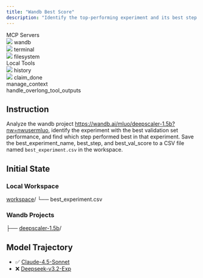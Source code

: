 ```yaml
---
title: "Wandb Best Score"
description: "Identify the top-performing experiment and its best step from the Weights & Biases project."
---
```


<Card>
<div className="tools-container">
<div className="mcp-servers-container">
<div className="mcp-servers-title">
MCP Servers
</div>
<div className="mcp-servers-grid">
<div className="mcp-server-item">
<img src="/icons/wandb.png" style={{height: "20px", width: "20px", margin: 0, padding: 0, display: 'inline-block'}} />
<span className="mcp-server-name">wandb</span>
</div>
<div className="mcp-server-item">
<img src="/icons/terminal.png" style={{height: "20px", width: "20px", margin: 0, padding: 0, display: 'inline-block'}} />
<span className="mcp-server-name">terminal</span>
</div>
<div className="mcp-server-item">
<img src="/icons/filesystem.png" style={{height: "20px", width: "20px", margin: 0, padding: 0, display: 'inline-block'}} />
<span className="mcp-server-name">filesystem</span>
</div>
</div>
</div>
<div className="local-tools-container">
<div className="mcp-servers-title">
Local Tools
</div>
<div className="local-tools-grid">
<div className="local-tool-item">
<img src="/icons/history.png" style={{height: "20px", width: "20px", margin: 0, padding: 0, display: 'inline-block'}} />
<span className="local-tool-name">history</span>
</div>
<div className="local-tool-item">
<img src="/icons/claim_done.png" style={{height: "20px", width: "20px", margin: 0, padding: 0, display: 'inline-block'}} />
<span className="local-tool-name">claim_done</span>
</div>
<div className="local-tool-item">
<Icon icon="bars-progress" size={20} color="#4286f6" />
<span className="local-tool-name">manage_context</span>
</div>
<div className="local-tool-item">
<Icon icon="filter-list" size={20} color="#4286f6" />
<span className="local-tool-name">handle_overlong_tool_outputs</span>
</div>
</div>
</div>
</div>
</Card>








## Instruction

Analyze the wandb project https://wandb.ai/mluo/deepscaler-1.5b?nw=nwusermluo, identify the experiment with the best validation set performance, and find which step performed best in that experiment. Save the best_experiment_name, best_step, and best_val_score to a CSV file named `best_experiment.csv` in the workspace.

## Initial State

### Local Workspace

<div className="file-tree">
<a href="https://github.com/hkust-nlp/Toolathlon/tree/main/tasks/finalpool/wandb-best-score/initial_workspace">workspace</a>/
└── best_experiment.csv
</div>

### Wandb Projects

<div className="file-tree">
├── <a href="https://wandb.ai/mluo/deepscaler-1.5b?nw=nwusermluo">deepscaler-1.5b</a>/
</div>

 

## Model Trajectory

- ✅ [Claude-4.5-Sonnet](https://toolathlon-traj.xyz/claude-4.5-sonnet_wandb-best-score)
- ❌ [Deepseek-v3.2-Exp](https://toolathlon-traj.xyz/deepseek-v3.2-exp_wandb-best-score)

